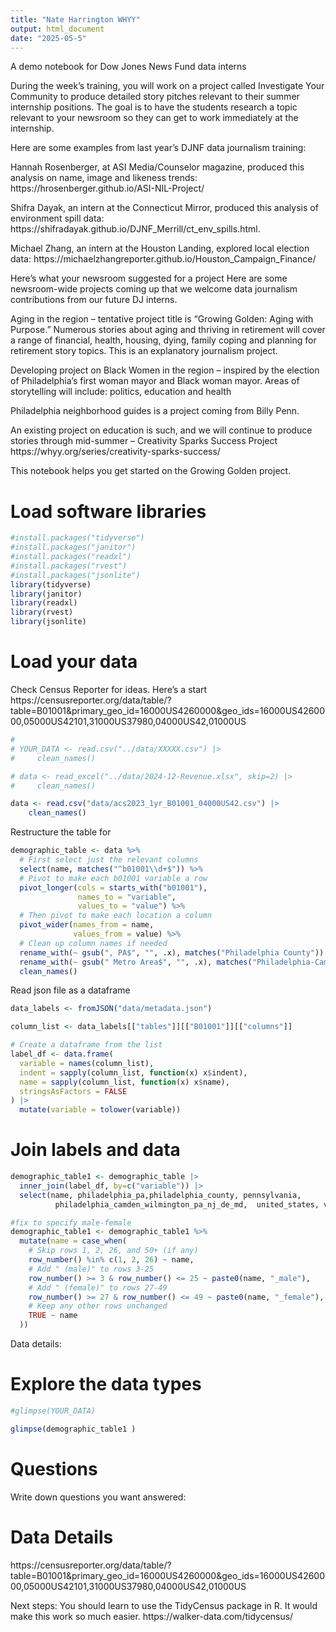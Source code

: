 ```yaml
---
title: "Nate Harrington WHYY"
output: html_document
date: "2025-05-5"
---
```


A demo notebook for Dow Jones News Fund data interns

During the week’s training, you will work on a project called Investigate Your Community to produce detailed story pitches relevant to their summer internship positions. The goal is to have the students research a topic relevant to your newsroom so they can get to work immediately at the internship. 

Here are some examples from last year’s DJNF data journalism training:

Hannah Rosenberger, at ASI Media/Counselor magazine, produced this analysis on name, image and likeness trends: https://hrosenberger.github.io/ASI-NIL-Project/

Shifra Dayak, an intern at the Connecticut Mirror, produced this analysis of environment spill data: https://shifradayak.github.io/DJNF_Merrill/ct_env_spills.html.

Michael Zhang, an intern at the Houston Landing, explored local election data: https://michaelzhangreporter.github.io/Houston_Campaign_Finance/


Here's what your newsroom suggested for a project
Here are some newsroom-wide projects coming up that we welcome data journalism contributions from our future DJ interns.
 
Aging in the region – tentative project title is “Growing Golden: Aging with Purpose.” Numerous stories about aging and thriving in retirement will cover a range of financial, health, housing, dying, family coping and planning for retirement story topics. This is an explanatory journalism project.
 
Developing project on Black Women in the region – inspired by the election of Philadelphia’s first woman mayor and Black woman mayor. Areas of storytelling will include: politics, education and health
 
Philadelphia neighborhood guides is a project coming from Billy Penn.
 
An existing project on education is such, and we will continue to produce stories through mid-summer -- Creativity Sparks Success Project https://whyy.org/series/creativity-sparks-success/



This notebook helps you get started on the Growing Golden project.


# Load software libraries
```r
#install.packages("tidyverse")
#install.packages("janitor")
#install.packages("readxl")
#install.packages("rvest")
#install.packages("jsonlite")
library(tidyverse)
library(janitor)
library(readxl)
library(rvest)
library(jsonlite)

```


# Load your data

Check Census Reporter for ideas. Here's a start
https://censusreporter.org/data/table/?table=B01001&primary_geo_id=16000US4260000&geo_ids=16000US4260000,05000US42101,31000US37980,04000US42,01000US


```r

# 
# YOUR_DATA <- read.csv("../data/XXXXX.csv") |> 
#     clean_names()

# data <- read_excel("../data/2024-12-Revenue.xlsx", skip=2) |> 
#     clean_names()

data <- read.csv("data/acs2023_1yr_B01001_04000US42.csv") |> 
    clean_names() 
```

Restructure the table for 

```r


demographic_table <- data %>%
  # First select just the relevant columns
  select(name, matches("^b01001\\d+$")) %>%  
  # Pivot to make each b01001 variable a row
  pivot_longer(cols = starts_with("b01001"),
               names_to = "variable",
               values_to = "value") %>%
  # Then pivot to make each location a column
  pivot_wider(names_from = name,
              values_from = value) %>%
  # Clean up column names if needed
  rename_with(~ gsub(", PA$", "", .x), matches("Philadelphia County")) %>%
  rename_with(~ gsub(" Metro Area$", "", .x), matches("Philadelphia-Camden")) |> 
  clean_names()

```


Read json file as a dataframe
```r

data_labels <- fromJSON("data/metadata.json")

column_list <- data_labels[["tables"]][["B01001"]][["columns"]]

# Create a dataframe from the list
label_df <- data.frame(
  variable = names(column_list),
  indent = sapply(column_list, function(x) x$indent),
  name = sapply(column_list, function(x) x$name),
  stringsAsFactors = FALSE
) |> 
  mutate(variable = tolower(variable))


```


# Join labels and data
```r
demographic_table1 <- demographic_table |> 
  inner_join(label_df, by=c("variable")) |> 
  select(name, philadelphia_pa,philadelphia_county, pennsylvania,  
          philadelphia_camden_wilmington_pa_nj_de_md,  united_states, variable, indent)

#fix to specify male-female
demographic_table1 <- demographic_table1 %>%
  mutate(name = case_when(
    # Skip rows 1, 2, 26, and 50+ (if any)
    row_number() %in% c(1, 2, 26) ~ name,
    # Add " (male)" to rows 3-25
    row_number() >= 3 & row_number() <= 25 ~ paste0(name, "_male"),
    # Add " (female)" to rows 27-49
    row_number() >= 27 & row_number() <= 49 ~ paste0(name, "_female"),
    # Keep any other rows unchanged
    TRUE ~ name
  ))

```


Data details:


# Explore the data types
```r

#glimpse(YOUR_DATA)

glimpse(demographic_table1 )

```


# Questions 

Write down questions you want answered:



# Data Details
https://censusreporter.org/data/table/?table=B01001&primary_geo_id=16000US4260000&geo_ids=16000US4260000,05000US42101,31000US37980,04000US42,01000US


Next steps:
You should learn to use the TidyCensus package in R. It would make this work so much easier.
https://walker-data.com/tidycensus/
